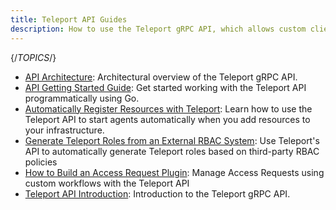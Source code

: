 ```yaml
---
title: Teleport API Guides
description: How to use the Teleport gRPC API, which allows custom client tools to manage dynamic Teleport resources.
---
```


{/*TOPICS*/}

- [API Architecture](api/architecture.mdx): Architectural overview of the Teleport gRPC API.
- [API Getting Started Guide](api/getting-started.mdx): Get started working with the Teleport API programmatically using Go.
- [Automatically Register Resources with Teleport](api/automatically-register-agents.mdx): Learn how to use the Teleport API to start agents automatically when you add resources to your infrastructure.
- [Generate Teleport Roles from an External RBAC System](api/rbac.mdx): Use Teleport's API to automatically generate Teleport roles based on third-party RBAC policies
- [How to Build an Access Request Plugin](api/access-plugin.mdx): Manage Access Requests using custom workflows with the Teleport API
- [Teleport API Introduction](api/introduction.mdx): Introduction to the Teleport gRPC API.
